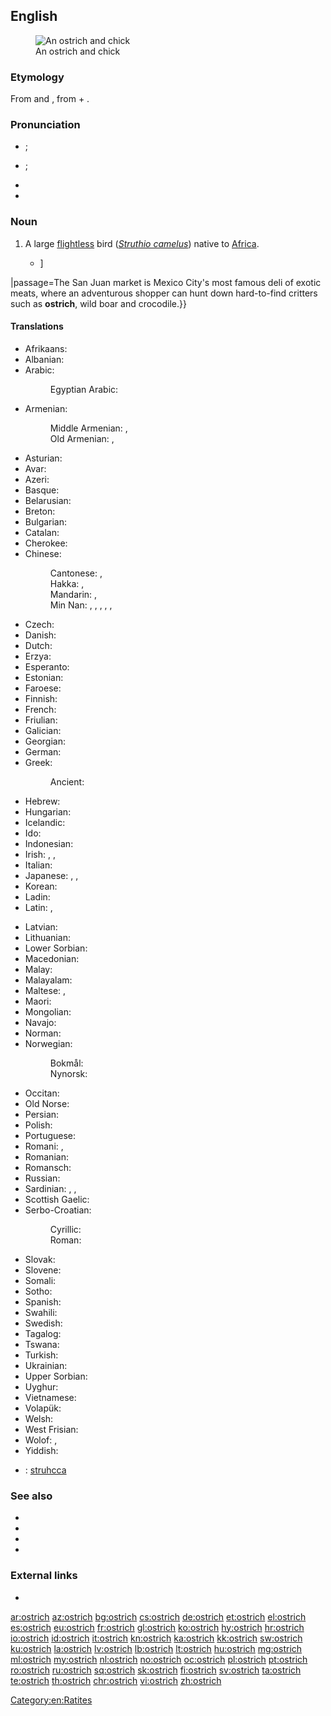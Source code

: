 ==English==
[[Image:Ostrich and chick.jpg|thumb|An ostrich and chick]]

===Etymology===
From {{etyl|xno|en}} {{m|fro|ostrige}} and {{etyl|fro|en}} {{m|fro|ostruce}}, from {{etyl|la|en}} {{m|la|avis||bird}} + {{m|la|strūthiō||ostrich}}.

===Pronunciation===
* {{a|RP}} {{IPA|/ˈɒs.tɹɪt͡ʃ/|/ˈɒs.tɹɪd͡ʒ/|lang=en}}; {{enPR|ŏs'trĭch|ŏs'trĭj}}
* {{a|GenAm}} {{IPA|/ˈɔs.tɹɪt͡ʃ/|/ˈɑs.tɹɪt͡ʃ/|/ˈɔs.tɹɪd͡ʒ/|/ˈɑs.tɹɪd͡ʒ/|lang=en}}; {{enPR|ôs'trĭch|ŏs'trĭch|ôs'trĭj|ŏs'trĭj}}
* {{audio|en-us-ostrich.ogg|Audio (US)|lang=en}}
* {{audio|en-us-ostrich-2.ogg|Audio (US) (2)|lang=en}}

===Noun===
{{en-noun|es}}

# A large [[flightless]] bird (''[[Struthio camelus]]'') native to [[Africa]].
#* {{quote-magazine|date=2013-07-26|author=[http://www.theguardian.com/profile/nick-miroff Nick Miroff]
|volume=189|issue=7|page=32|magazine={{w|The Guardian Weekly}}
|title=[http://www.theguardian.com/world/2013/jul/23/mexico-insect-cuisine-sustainable-food Mexico gets a taste for eating insects {{...}}]
|passage=The San Juan market is Mexico City's most famous deli of exotic meats, where an adventurous shopper can hunt down hard-to-find critters such as '''ostrich''', wild boar and crocodile.}}

====Translations====
{{trans-top|large flightless bird}}
* Afrikaans: {{t|af|volstruis}}
* Albanian: {{t|sq|struci}}
* Arabic: {{t|ar|نَعَامَة|f}}
*: Egyptian Arabic: {{t|arz|نعامة|f|tr=naʿama|sc=Arab}}
* Armenian: {{t+|hy|ջայլամ}}
*: Middle Armenian: {{t|axm|իշտրմուղ}}, {{t|axm|ջայլամ}}
*: Old Armenian: {{t|xcl|ջայլամն}}, {{t|xcl|ջայլեամն}}
* Asturian: {{t|ast|avestruz|f}}
* Avar: {{t|av|варанихӏинчӏ}}
* Azeri: {{t+|az|dəvəquşu}}
* Basque: {{t+|eu|ostruka}}
* Belarusian: {{t|be|стра́ус|m}}
* Breton: {{t|br|struskańval}}
* Bulgarian: {{t+|bg|щра́ус|m}}
* Catalan: {{t|ca|estruç|m}}
* Cherokee: {{t|chr|ᎬᎾ ᎤᏔᎾ|sc=Cher}}
* Chinese:
*: Cantonese: {{t|yue|鴕鳥|sc=Hani}}, {{t|yue|鸵鸟|tr=to4 niu5|sc=Hani}}
*: Hakka: {{t|hak|鴕鳥|sc=Hani}}, {{t|hak|鸵鸟|tr=thò-niâu|sc=Hani}}
*: Mandarin: {{t+|cmn|鴕鳥|sc=Hani}}, {{t+|cmn|鸵鸟|tr=tuóniǎo|sc=Hani}}
*: Min Nan: {{t+|nan|鴕鳥|sc=Hani}}, {{t|nan|鸵鸟|tr=tô-chiáu|sc=Hani}}, {{t|nan|蹄鳥|sc=Hani}}, {{t|nan|蹄鸟|tr=tê-chiáu|sc=Hani}}, {{t|nan|長頷鳥|sc=Hani}}, {{t|nan|长颔鸟|tr=tn̂g-ām-chiáu|sc=Hani}}
* Czech: {{t+|cs|pštros}}
* Danish: {{t+|da|struds}}
* Dutch: {{t+|nl|struisvogel|m}}
* Erzya: {{t|myv|дуенармунь}}
* Esperanto: {{t|eo|struto}}
* Estonian: {{t|et|jaanalind}}
* Faroese: {{t|fo|strutsur}}
* Finnish: {{t+|fi|strutsi}}
* French: {{t+|fr|autruche|f}}
* Friulian: {{t|fur|struç}}
* Galician: {{t+|gl|avestruz|f}}
* Georgian: {{t|ka|სირაქლემა|sc=Geor}}
* German: {{t+|de|Strauß|m}}
* Greek: {{t+|el|στρουθοκάμηλος|f}}
*: Ancient: {{t|grc|στρουθοκάμηλος|sc=polytonic}}
* Hebrew: {{t+|he|יען|f|tr=ya'en}}
* Hungarian: {{t+|hu|strucc}}
* Icelandic: {{t+|is|strútur}}
* Ido: {{t+|io|strucho}}
* Indonesian: {{t+|id|burung unta}}
* Irish: {{t|ga|ostrais}}, {{t|ga|struth|m}}, {{t|ga|struth-chamhall|m}}
* Italian: {{t+|it|struzzo|m}}
* Japanese: {{t+|ja|ダチョウ|tr=dachō}}, {{t+|ja|駝鳥|tr=だちょう, dachō|sc=Jpan}}, {{t|ja|オーストリッチ|tr=ōsutoritchi}}
* Korean: {{t+|ko|타조|sc=Kore}}
* Ladin: {{t|lld|struz|sc=Latn}}
* Latin: {{t|la|struthiocamelus|m}}, {{t|la|struthio|m}}
{{trans-mid}}
* Latvian: {{t|lv|strauss|m}}
* Lithuanian: {{t+|lt|strutis|m}}
* Lower Sorbian: {{t|dsb|štrus}}
* Macedonian: {{t|mk|ној|m}}
* Malay: {{t|ms|burung unta}}
* Malayalam: {{t|ml|ഒട്ടകപക്ഷി}}
* Maltese: {{t|mt|nagħma|f}}, {{t|mt|ostriċ}}
* Maori: {{t|mi|otereti}}
* Mongolian: {{t|mn|тэмээн хяруул}}
* Navajo: {{t|nv|tsídiitsoh}}
* Norman: {{t|nrf|autruche|f}}
* Norwegian:
*: Bokmål: {{t+|nb|struts|m}}
*: Nynorsk: {{t+|nn|struts|m}}
* Occitan: {{t+|oc|estruci}}
* Old Norse: {{t|non|strúz|m}}
* Persian: {{t+|fa|شترمرغ|tr=šotormorğ}}
* Polish: {{t+|pl|struś|m-an}}
* Portuguese: {{t+|pt|avestruz}}
* Romani: {{t|rom|astrechi|m}}, {{t|rom|barimatango|m}}
* Romanian: {{t+|ro|struț}}
* Romansch: {{t|rm|strut}}
* Russian: {{t+|ru|стра́ус|m}}
* Sardinian: {{t|sc|abistrussu}}, {{t|sc|bistrussu}}, {{t|sc|istrutzu}}
* Scottish Gaelic: {{t|gd|struth}}
* Serbo-Croatian:
*: Cyrillic: {{t|sh|ноj|m}}
*: Roman: {{t+|sh|noj|m}}
* Slovak: {{t|sk|pštros|m}}
* Slovene: {{t+|sl|noj|m}}
* Somali: {{t|so|gorayo}}
* Sotho: {{t|st|mpjhe}}
* Spanish: {{t+|es|avestruz|m}}
* Swahili: {{t+|sw|mbuni}}
* Swedish: {{t+|sv|struts}}
* Tagalog: {{t|tl|abestrus}}
* Tswana: {{t|tn|ntšhe}}
* Turkish: {{t+|tr|deve kuşu}}
* Ukrainian: {{t|uk|стра́ус|m}}
* Upper Sorbian: {{t|hsb|štrus}}
* Uyghur: {{t|ug|تۆگىقۇش}}
* Vietnamese: {{t+|vi|đà điểu}}
* Volapük: {{t+|vo|strut}}
* Welsh: {{t|cy|estrys}}
* West Frisian: {{t|fy|strúsfûgel}}
* Wolof: {{t|wo|bànjóoli|alt=bànjóoli bi}}, {{t|wo|baa}}
* Yiddish: {{t|yi|שטרויס|m}}
{{trans-bottom}}

{{checktrans-top}}
* {{ttbc|se}}<!-- or any other Sami lect -->: [[struhcca]]
{{trans-mid}}
{{trans-bottom}}

===See also===
* {{l|en|cassowary}}
* {{l|en|emu}}
* {{l|en|nandu}}
* {{l|en|rhea}}

===External links===
* {{pedialite}}

[[Category:en:Ratites]]

[[ar:ostrich]]
[[az:ostrich]]
[[bg:ostrich]]
[[cs:ostrich]]
[[de:ostrich]]
[[et:ostrich]]
[[el:ostrich]]
[[es:ostrich]]
[[eu:ostrich]]
[[fr:ostrich]]
[[gl:ostrich]]
[[ko:ostrich]]
[[hy:ostrich]]
[[hr:ostrich]]
[[io:ostrich]]
[[id:ostrich]]
[[it:ostrich]]
[[kn:ostrich]]
[[ka:ostrich]]
[[kk:ostrich]]
[[sw:ostrich]]
[[ku:ostrich]]
[[la:ostrich]]
[[lv:ostrich]]
[[lb:ostrich]]
[[lt:ostrich]]
[[hu:ostrich]]
[[mg:ostrich]]
[[ml:ostrich]]
[[my:ostrich]]
[[nl:ostrich]]
[[no:ostrich]]
[[oc:ostrich]]
[[pl:ostrich]]
[[pt:ostrich]]
[[ro:ostrich]]
[[ru:ostrich]]
[[sq:ostrich]]
[[sk:ostrich]]
[[fi:ostrich]]
[[sv:ostrich]]
[[ta:ostrich]]
[[te:ostrich]]
[[th:ostrich]]
[[chr:ostrich]]
[[vi:ostrich]]
[[zh:ostrich]]